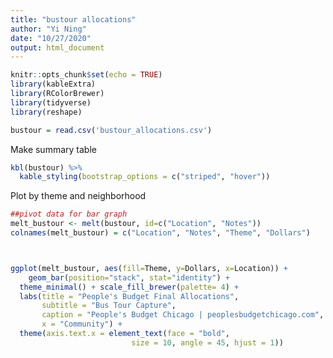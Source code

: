 ```yaml
---
title: "bustour allocations"
author: "Yi Ning"
date: "10/27/2020"
output: html_document
---
```


```r
knitr::opts_chunk$set(echo = TRUE)
library(kableExtra)
library(RColorBrewer)
library(tidyverse)
library(reshape)

bustour = read.csv('bustour_allocations.csv')
```

Make summary table
```r
kbl(bustour) %>%
  kable_styling(bootstrap_options = c("striped", "hover"))


```
Plot by theme and neighborhood
```r
##pivot data for bar graph
melt_bustour <- melt(bustour, id=c("Location", "Notes"))
colnames(melt_bustour) = c("Location", "Notes", "Theme", "Dollars")



ggplot(melt_bustour, aes(fill=Theme, y=Dollars, x=Location)) + 
    geom_bar(position="stack", stat="identity") + 
  theme_minimal() + scale_fill_brewer(palette= 4) +
  labs(title = "People's Budget Final Allocations",
       subtitle = "Bus Tour Capture",
       caption = "People's Budget Chicago | peoplesbudgetchicago.com",
       x = "Community") +
  theme(axis.text.x = element_text(face = "bold", 
                           size = 10, angle = 45, hjust = 1))



```
  